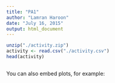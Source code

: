 ```yaml
---
title: "PA1"
author: "Lamran Haroon"
date: "July 16, 2015"
output: html_document
---
```

```r
unzip("./activity.zip")
activity <- read.csv("./activity.csv")
head(activity)
```

```r

```

You can also embed plots, for example:


